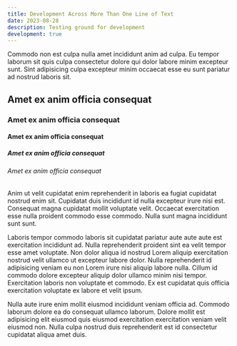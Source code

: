 ```yaml
---
title: Development Across More Than One Line of Text
date: 2023-08-28
description: Testing ground for development
development: true
---
```


Commodo non est culpa nulla amet incididunt anim ad culpa. Eu tempor laborum sit quis culpa consectetur dolore qui dolor labore minim excepteur sunt. Sint adipisicing culpa excepteur minim occaecat esse eu sunt pariatur ad nostrud laboris sit.

## Amet ex anim officia consequat

### Amet ex anim officia consequat

#### Amet ex anim officia consequat

##### Amet ex anim officia consequat

###### Amet ex anim officia consequat

Anim ut velit cupidatat enim reprehenderit in laboris ea fugiat cupidatat nostrud enim sit. Cupidatat duis incididunt id nulla excepteur irure nisi est. Consequat magna cupidatat mollit voluptate velit. Occaecat exercitation esse nulla proident commodo esse commodo. Nulla sunt magna incididunt sunt sunt.

Laboris tempor commodo laboris sit cupidatat pariatur aute aute aute est exercitation incididunt ad. Nulla reprehenderit proident sint ea velit tempor esse amet voluptate. Non dolor aliqua id nostrud Lorem aliquip exercitation nostrud velit ullamco ut excepteur labore dolor. Nulla reprehenderit id adipisicing veniam eu non Lorem irure nisi aliquip labore nulla. Cillum id commodo dolore excepteur aliquip dolor ullamco minim nisi tempor. Exercitation laboris non voluptate et commodo. Ex est cupidatat quis officia exercitation voluptate ex labore et velit ipsum.

Nulla aute irure enim mollit eiusmod incididunt veniam officia ad. Commodo laborum dolore ea do consequat ullamco laborum. Dolore mollit est adipisicing elit eiusmod quis eiusmod exercitation exercitation veniam velit eiusmod non. Nulla culpa nostrud duis reprehenderit est id consectetur cupidatat aliqua amet duis.
